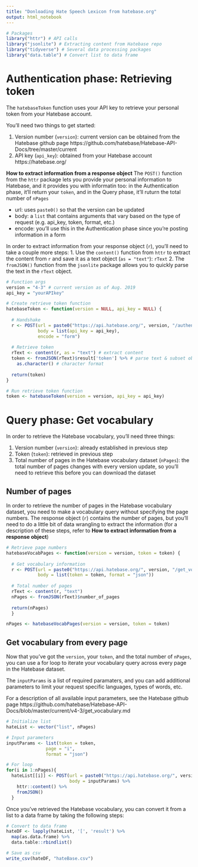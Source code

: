 ---
title: "Donloading Hate Speech Lexicon from hatebase.org"
output: html_notebook
---

```{r message=FALSE, warning=FALSE}
# Packages
library("httr") # API calls
library("jsonlite") # Extracting content from Hatebase repo
library("tidyverse") # Several data processing packages
library("data.table") # Convert list to data frame
```

# Authentication phase: Retrieving token 
The `hatebaseToken` function uses your API key to retrieve your personal token from your Hatebase account. 

You'll need two things to get started: 

1. Version number (`version`): current version can be obtained from the Hatebase github page https://github.com/hatebase/Hatebase-API-Docs/tree/master/current 
2. API key (`api_key`): obtained from your Hatebase account https://hatebase.org/


**How to extract information from a response object** 
The `POST()` function from the `httr` package lets you provide your personal information to Hatebase, and it provides you with informatin too: in the Authentication phase, it'll return your `token`, and in the Query phase, it'll ruturn the total number of `nPages`

* url: uses `paste0()` so that the version can be updated
* body: a `list` that contains arguments that vary based on the type of request (e.g. api_key, token, format, etc.)  
* encode: you'll use this in the Authentication phase since you're posting information in a form

In order to extract information from your response object (`r`), you'll need to take a couple more steps: 
1. Use the `content()` function from `httr` to extract the content from `r` and save it as a text object (`as = "text"`): `rText`
2. The `fromJSON()` function from the `jsonlite` package allows you to quickly parse the text in the `rText` object. 

```{r}
# Function args
version = "4-3" # current version as of Aug. 2019
api_key = "yourAPIkey"

# Create retrieve token function
hatebaseToken <- function(version = NULL, api_key = NULL) { 
  
  # Handshake 
  r <- POST(url = paste0("https://api.hatebase.org/", version, "/authenticate"), 
            body = list(api_key = api_key), 
            encode = "form")
  
  # Retrieve token
  rText <- content(r, as = "text") # extract content 
  token <- fromJSON(rText)$result['token'] %>% # parse text & subset object
    as.character() # character format
  
  return(token)
}

# Run retrieve token function 
token <- hatebaseToken(version = version, api_key = api_key)
```

# Query phase: Get vocabulary 

In order to retrieve the Hatebase vocabulary, you'll need three things:

1. Version number (`version`): already established in previous step 
2. Token (`token`): retrieved in previous step
3. Total number of pages in the Hatebase vocabulary dataset (`nPages`): the total number of pages changes with every version update, so you'll need to retrieve this before you can download the dataset

## Number of pages 

In order to retrieve the number of pages in the Hatebase vocabulary dataset, you need to make a vocabulary query without specifying the page numbers. The response object (`r`) contains the number of pages, but you'll need to do a little bit of data wrangling to extract the information (for a description of these steps, refer to **How to extract information from a response object**) 

```{r}
# Retrieve page numbers 
hatebaseVocabPages <- function(version = version, token = token) {
  
  # Get vocabulary information 
  r <- POST(url = paste0("https://api.hatebase.org/", version, "/get_vocabulary"), 
            body = list(token = token, format = "json"))
  
  # Total number of pages
  rText <- content(r, "text")
  nPages <- fromJSON(rText)$number_of_pages
  
  return(nPages)
  }

nPages <- hatebaseVocabPages(version = version, token = token)
```

## Get vocabulary from every page
Now that you've got the `version`, your `token`, and the total number of `nPages`, you can use a for loop to iterate your vocabulary query across every page in the Hatebase dataset. 

The `inputParams` is a list of required paramaters, and you can add additional parameters to limit your request specific languages, types of words, etc. 

For a description of all available input parameters, see the Hatebase github page https://github.com/hatebase/Hatebase-API-Docs/blob/master/current/v4-3/get_vocabulary.md 

```{r}
# Initialize list
hateList <- vector("list", nPages)

# Input parameters
inputParams <- list(token = token, 
               page = "i", 
               format = "json")

# For loop
for(i in 1:nPages){ 
  hateList[[i]] <- POST(url = paste0("https://api.hatebase.org/", version, "/get_vocabulary"), 
                        body = inputParams) %>%
    httr::content() %>%
    fromJSON() 
  }

```


Once you've retrieved the Hatebase vocabulary, you can convert it from a list to a data frame by taking the following steps: 
```{r}
# Convert to data frame
hateDF <- lapply(hateList, '[', 'result') %>%
  map(as.data.frame) %>% 
  data.table::rbindlist()

# Save as csv
write_csv(hateDF, "hateBase.csv")
```




